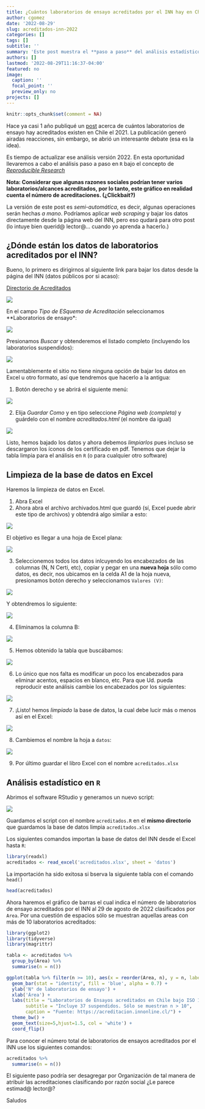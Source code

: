 ```yaml
---
title: ¿Cuántos laboratorios de ensayo acreditados por el INN hay en Chile? Versión 2022
author: cgomez
date: '2022-08-29'
slug: acreditados-inn-2022
categories: []
tags: []
subtitle: ''
summary: 'Este post muestra el **paso a paso** del análisis estadístico en R, sobre los laboratorios de ensayos acreditados hasta agosto de 2022'
authors: []
lastmod: '2022-08-29T11:16:37-04:00'
featured: no
image:
  caption: ''
  focal_point: ''
  preview_only: no
projects: []
---
```


```r
knitr::opts_chunk$set(comment = NA)
```

Hace ya casi 1 año publiqué un [post](https://www.linkedin.com/posts/cjgomezs_acreditados-activity-6856380114675011584-7hnO?utm_source=share&utm_medium=member_desktop) acerca de cuántos laboratorios de ensayo hay acreditados existen en Chile el 2021. La publicación generó airadas reacciones, sin embargo, se abrió un interesante debate (esa es la idea).

Es tiempo de actualizar ese análisis versión 2022. En esta oportunidad llevaremos a cabo el 
análisis paso a paso en `R` bajo el concepto de [*Reproducible Research*](https://esajournals.onlinelibrary.wiley.com/doi/10.1002/bes2.1801)

**Nota: Considerar que algunas razones sociales podrían tener varios laboratorios/alcances
acreditados, por lo tanto, este gráfico en realidad cuenta el número de acreditaciones.
(¿Clickbait?)**

La versión de este post es *semi-automática*, es decir, algunas operaciones serán 
hechas *a mano*. Podríamos aplicar *web scraping* y bajar los datos directamente desde la página web del INN, pero eso qudará para otro post (lo intuye bien querid@ lector@... cuando yo aprenda a hacerlo.)

## ¿Dónde están los datos de laboratorios acreditados por el INN?

Bueno, lo primero es dirigirnos al siguiente link para bajar los datos desde la
página del INN (datos públicos por si acaso):

[Directorio de Acreditados](https://acreditacion.innonline.cl/)

![](acreditados.png)

En el campo *Tipo de ESquema de Acreditación* seleccionamos **Laboratorios de ensayo*:


![](acreditados2.png)

Presionamos *Buscar* y obtenderemos el listado completo (incluyendo los laboratorios suspendidos):

![](acreditados3.png)

Lamentablemente el sitio no tiene ninguna opción de bajar los datos en Excel u
otro formato, así que tendremos que hacerlo a la antigua:

1. Botón derecho y se abrirá el siguiente menú:

![](acreditados4.png)


2. Elija *Guardar Como* y en tipo seleccione *Página web (completa)* y guárdelo
con el nombre *acreditados.html* (el nombre da igual)

![](acreditados5.png)

Listo, hemos bajado los datos y ahora debemos *limpiarlos* pues incluso se 
descargaron los íconos de los certificado en pdf. Tenemos que dejar la tabla 
limpia para el análisis en `R` (o para cualquier otro software)

## Limpieza de la base de datos en Excel

Haremos la limpieza de datos en Excel. 

1. Abra Excel 
2. Ahora abra el archivo archivados.html que guardó (sí, Excel puede abrir este tipo de archivos) y obtendrá algo similar a esto:

![](acreditados6.png)

El objetivo es llegar a una hoja de Excel plana:

![](acreditados7.png)

3. Seleccionemos todos los datos inlcuyendo los encabezados de las columnas 
(N, N Certi, etc), copiar y pegar en una **nueva hoja** sólo como datos, es decir,
nos ubicamos en la celda A1 de la hoja nueva, presionamos botón derecho y seleccionamos
`Valores (V)`:

![](index.es_insertimage_2.png)

Y obtendremos lo siguiente:

![](index.es_insertimage_3.png)

4. Eliminamos la columna B:

![](index.es_insertimage_4.png)

5. Hemos obtenido la tabla que buscábamos:

![](index.es_insertimage_5.png)

6. Lo único que nos falta es modificar un poco los encabezados para eliminar
acentos, espacios en blanco, etc. Para que Ud. pueda reproducir este análisis
cambie los encabezados por los siguientes:

![](index.es_insertimage_6.png)

7. ¡Listo! hemos *limpiado* la base de datos, la cual debe lucir más o menos así 
en el Excel:

![](index.es_insertimage_7.png)

8. Cambiemos el nombre la hoja a `datos`:

![](index.es_insertimage_8.png)

9. Por último guardar el libro Excel con el nombre `acreditados.xlsx`


## Análisis estadístico en `R`

Abrimos el software RStudio y generamos un nuevo script:

![](index.es_insertimage_9.png)

Guardamos el script con el nombre `acreditados.R` en el **mismo directorio**
que guardamos la base de datos limpia `acreditados.xlsx`

Los siguientes comandos importan la base de datos del INN desde el Excel hasta `R`:

```r
library(readxl)
acreditados <- read_excel('acreditados.xlsx', sheet = 'datos')

```

La importación ha sido exitosa si bserva la siguiente tabla con el comando `head()`

```r
head(acreditados)
```

Ahora haremos el gráfico de barras el cual indica el número de laboratorios de 
ensayo acreditados por el INN al 29 de agosto de 2022 clasificados por `Area`.
Por una cuestión de espacios sólo se muestran aquellas areas con más de 10 laboratorios
acreditados:


```r
library(ggplot2)
library(tidyverse)
library(magrittr)

tabla <- acreditados %>% 
  group_by(Area) %>% 
  summarise(n = n())

ggplot(tabla %>% filter(n >= 10), aes(x = reorder(Area, n), y = n, label = n)) +
  geom_bar(stat = "identity", fill = 'blue', alpha = 0.7) +
  ylab('N° de laboratorios de ensayo') +
  xlab('Área') +
  labs(title = "Laboratorios de Ensayos acreditados en Chile bajo ISO 17025 por área N = 804",
       subtitle = "Incluye 37 suspendidos. Sólo se muestran n > 10",
       caption = "Fuente: https://acreditacion.innonline.cl/") +
  theme_bw() +
  geom_text(size=5,hjust=1.5, col = 'white') +
  coord_flip()
```

Para conocer el número total de laboratorios de ensayos acreditados por el INN 
use los siguientes comandos:


```r
acreditados %>% 
  summarise(n = n())
```


El siguiente paso podría ser desagregar por Organización de tal manera de 
atribuir las acreditaciones clasificando por razón social ¿Le parece estimad@ lector@?

Saludos





